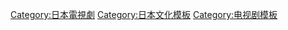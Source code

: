 [[Category:日本電視劇|Category:日本電視劇]]
[[Category:日本文化模板|Category:日本文化模板]]
[[Category:电视剧模板|Category:电视剧模板]]